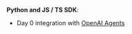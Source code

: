 **Python and JS / TS SDK**:

- Day 0 integration with [OpenAI Agents](/tracing/integrations/openai_agents)

